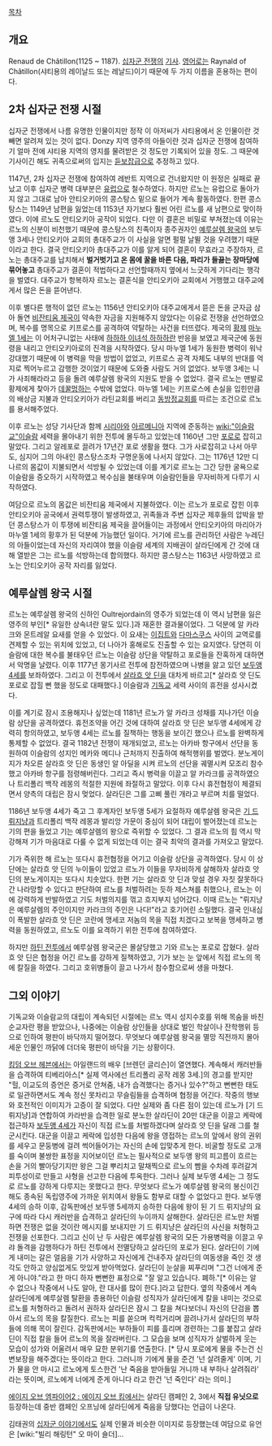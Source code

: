 [[목차]]

== 개요 ==
Renaud de Châtillon(1125 ~ 1187). [[십자군 전쟁]]의 [[기사]]. [[영어]]로는 Raynald of Châtillon(샤티용의 레이날드 또는 레날드)이기 때문에 두 가지 이름을 혼용하는 편이다.


== 2차 십자군 전쟁 시절 ==
십자군 전쟁에서 나름 유명한 인물이지만 정작 이 아저씨가 샤티용에서 온 인물이란 것 빼면 알려져 있는 것이 없다. Donzy 지역 영주의 아들이란 것과 십자군 전쟁에 참여하기 얼마 전에 샤티용 지역의 영지를 물려받은 것 정도만 기록되어 있을 정도. 그 때문에 기사이긴 해도 귀족으로써의 입지는 [[듣보잡]]급으로 추정하고 있다.

1147년, 2차 십자군 전쟁에 참여하여 레반트 지역으로 건너왔지만 이 원정은 실패로 끝났고 이후 십자군 병력 대부분은 [[유럽]]으로 철수하였다. 하지만 르노는 유럽으로 돌아가지 않고 그대로 남아 안티오키아의 콩스탕스 밑으로 들어가 계속 활동하였다. 한편 콩스탕스는 1149년 남편을 잃었는데 1153년 자기보다 훨씬 어린 르노를 새 남편으로 맞이하였다. 이에 르노도 안티오키아 공작이 되었다. 다만 이 결혼은 비밀로 부쳐졌는데 이유는 르노의 신분이 비천했기 때문에 콩스탕스의 친족이자 종주권자인 [[예루살렘 왕국]]의 보두앵 3세나 안티오키아 교회의 총대주교가 이 사실을 알면 펄펄 날뛸 것을 우려했기 때문이라고 한다. 결국 안티오키아 총대주교가 이를 알게 되어 결혼이 무효라고 주장하자, 르노는 총대주교를 납치해서 '''벌거벗기고 온 몸에 꿀을 바른 다음, 파리가 들끓는 장마당에 묶어놓고''' 총대주교가 결혼이 적법하다고 선언할때까지 옆에서 느긋하게 기다리는 행각을 벌였다. 대주교가 항복하자 르노는 결혼식을 안티오키아 교회에서 거행했고 대주교에게서 많은 돈을 뜯어낸다.

이후 별다른 행적이 없던 르노는 1156년 안티오키아 대주교에게서 뜯은 돈을 군자금 삼아 돌연 [[비잔티움 제국]]이 약속한 자금을 지원해주지 않았다는 이유로 전쟁을 선언하였으며, 복수를 명목으로 키프로스를 공격하여 약탈하는 사건을 터뜨렸다. 제국의 [[황제]] [[마누엘 1세]]는 이 어처구니없는 사태에 [[하하하 이녀석 하하하]]란 반응을 보였고 제국군에 동원령을 내리고 안티오키아로의 진격을 시작하였다. 당시 마누엘 1세가 동원한 병력이 워낙 강대했기 때문에 이 병력을 막을 방법이 없었고, 키프로스 공격 자체도 내부의 반대를 억지로 찍어누르고 감행한 것이었기 때문에 도와줄 사람도 거의 없었다. 보두앵 3세는 니가 사죄해라라고 등을 돌려 예루살렘 왕국의 지원도 받을 수 없었다. 결국 르노는 맨발로 황제에게 찾아가 [[데꿀멍]]하는 수밖에 없었다. 마누엘 1세는 키프로스에 손실을 입힌만큼의 배상금 지불과 안티오키아가 라틴교회를 버리고 [[동방정교회]]를 따르는 조건으로 르노를 용서해주었다.

이후 르노는 성당 기사단과 함께 [[시리아]]와 [[아르메니아]] 지역에 준동하는 [[wiki:"이슬람교"이슬람]] 세력을 몰아내기 위한 전투에 몰두하고 있었는데 1160년 그만 [[포로]]로 잡히고 말았다. 그리고 알레포로 끌려가 17년간 포로 생활을 했다. 그가 사로잡히고 나서 아무도, 심지어 그의 아내인 콩스탕스조차 구명운동에 나서지 않았다. 그는 1176년 12만 디나르의 몸값이 지불되면서 석방될 수 있었는데 이를 계기로 르노는 그간 당한 굴욕으로 이슬람을 증오하기 시작하였고 복수심을 불태우며 이슬람인들을 무자비하게 다루기 시작하였다.

여담으로 르노의 몸값은 비잔티움 제국에서 지불하였다. 이는 르노가 포로로 잡힌 이후 안티오키아 공국에서 권력투쟁이 발생하였고, 귀족들과 주변 십자군 제후들의 압박을 받던 콩스탕스가 이 투쟁에 비잔티움 제국을 끌어들이는 과정에서 안티오키아의 마리아가 마누엘 1세의 황후가 된 덕분에 가능했던 일이다. 거기에 르노를 관리하던 사람은 누레딘의 아들이었는데 자신의 자리여야 했을 이슬람 세계의 지배권이 살라딘에게 간 것에 대해 열받은 그는 르노를 석방하는데 합의했다. 하지만 콩스탕스는 1163년 사망하였고 르노는 안티오키아 공작 자리를 잃었다. 

== 예루살렘 왕국 시절 ==
르노는 예루살렘 왕국의 신하인 Oultrejordain의 영주가 되었는데 이 역시 남편을 잃은 영주의 부인[* 유일한 상속녀란 말도 있다.]과 재혼한 결과물이었다. 그 덕분에 알 카라크와 몬트레알 요새를 얻을 수 있었다. 이 요새는 [[이집트]]와 [[다마스쿠스]] 사이의 교역로를 견제할 수 있는 위치에 있었고, 더 나아가 홍해로도 진출할 수 있는 요지였다. 당연히 이슬람에 대한 복수를 불태우던 르노는 이슬람 상단을 약탈하고 포로들을 잔혹하게 대하면서 악명을 날렸다. 이후 1177년 몽기사르 전투에 참전하였으며 나병을 앓고 있던 [[보두앵 4세]]를 보좌하였다. 그리고 이 전투에서 [[살라흐 앗 딘]]을 대차게 바르고[* 살라흐 앗 딘도 포로로 잡힐 뻔 했을 정도로 대패했다.] 이슬람과 [[기독교]] 세력 사이의 휴전을 성사시켰다.

이를 계기로 잠시 조용해지나 싶었는데 1181년 르노가 알 카라크 성채를 지나가던 이슬람 상단을 공격하였다. 휴전조약을 어긴 것에 대하여 살라흐 앗 딘은 보두앵 4세에게 강력히 항의하였고, 보두앵 4세는 르노를 질책하는 행동을 보이긴 했으나 르노를 완벽하게 통제할 수 없었다. 결국 1182년 전쟁이 재개되었고, 르노는 아카바 항구에서 선단을 동원하여 이슬람의 성지인 메카와 메디나 근처까지 진출하여 해적행위를 벌였다. 분노게이지가 차오른 살라흐 앗 딘은 동생인 알 아딜을 시켜 르노의 선단을 궤멸시켜 모조리 참수했고 아카바 항구를 점령해버린다. 그리고 즉시 병력을 이끌고 알 카라크를 공격하였으나 트리폴리 백작 레몽의 적절한 지원에 좌절하고 말았다. 이후 다시 휴전협정이 체결되면서 양측의 대립은 잠시 멎었다. 살라딘은 그를 고삐 풀린 개라고 부르며 치를 떨었다.

1186년 보두앵 4세가 죽고 그 후계자인 보두앵 5세가 요절하자 예루살렘 왕국은 [[기 드 뤼지냥]]과 트리폴리 백작 레몽과 발리앙 가문이 중심이 되어 대립이 벌어졌는데 르노는 기의 편을 들었고 기는 예루살렘의 왕으로 즉위할 수 있었다. 그 결과 르노의 힘 역시 막강해져 기가 마음대로 다룰 수 없게 되었는데 이는 결국 최악의 결과를 가져오고 말았다.

기가 즉위한 해 르노는 또다시 휴전협정을 어기고 이슬람 상단을 공격하였다. 당시 이 상단에는 살라흐 앗 딘의 누이들이 있었고 르노가 이들을 무자비하게 살해하자 살라흐 앗 딘의 분노게이지는 또다시 치솟았다. 한편 기는 살라흐 앗 딘과 맞설 경우 자칫 잘못하다간 나라망할 수 있다고 판단하여 르노를 처벌하려는 듯하 제스쳐를 취했으나, 르노는 이에 강력하게 반발하였고 기도 처벌의지를 꺾고 흐지부지 넘어갔다. 이때 르노는 "뤼지냥은 예루살렘의 주인이지만 카라크의 주인은 나다!"라고 호기어린 소릴했다. 결국 인내심이 폭발한 살라흐 앗 딘은 코란에 맹세코 저놈의 목을 직접 치겠다고 보복을 맹세하고 병력을 동원하였고, 르노도 이를 요격하기 위한 전투에 참여하였다.

하지만 [[하틴 전투]]에서 예루살렘 왕국군은 몰살당했고 기와 르노는 포로로 잡혔다. 살라흐 앗 딘은 협정을 어긴 르노를 강하게 질책하였고, 기가 보는 눈 앞에서 직접 르노의 목에 칼질을 하였다. 그리고 호위병들이 끌고 나가서 참수함으로써 생을 마쳤다.

== 그외 이야기 ==
기독교와 이슬람교의 대립이 계속되던 시절에는 르노 역시 성지수호를 위해 목숨을 바친 순교자란 평을 받았으나, 나중에는 이슬람 상인들을 상대로 벌인 학살이나 잔학행위 등으로 인하여 평판이 바닥까지 떨어졌다. 무엇보다 예루살렘 왕국을 멸망 직전까지 몰아세운 인물인 까닭에 더더욱 평판이 바닥을 기는 상황이다.

[[킹덤 오브 헤븐]]에서는 아일랜드의 배우 [브렌던 글리슨]이 열연했다. 계속해서 캐러반들을 습격하여 티베리아스[* 실제 역사에선 트리폴리 공작 레몽 3세.]의 경고를 받지만 "헐, 이교도의 증언은 증거로 안쳐줌, 내가 습격했다는 증거나 있수?"하고 뻔뻔한 태도로 일관하면서도 계속 정신 못차리고 무슬림들을 습격하며 협정을 어긴다. 작중의 행보와 호전적인 이미지가 고증이 잘 되었다. 다만 실제와 좀 다른 점이 있는데 르노가 [기 드 뤼지냥]과 연합하여 카라반을 습격한 일로 분노한 살라딘이 20만 대군을 이끌고 케락에 접근하자 [[보두앵 4세]]가 자신이 직접 르노를 처벌하겠다며 살라흐 앗 딘을 달래 그를 철군시킨다. 대군을 이끌고 케락에 입성한 다음에 왕을 영접하는 르노의 앞에서 왕의 권위를 세우고 문둥병에 걸려 썩어들어가는 자신의 손에 입맞추게 한다. 비굴할 정도로 고개를 숙이며 불쌍한 표정을 지어보이던 르노는 필사적으로 보두앵 왕의 피고름이 흐르는 손을 거의 빨아당기지만 왕은 그걸 뿌리치고 말채찍으로 르노의 빰을 수차례 후려갈겨 피투성이로 만들고 사형을 선고한 다음에 투옥한다. 그러나 실제 보두앵 4세는 그 정도로 르노를 강하게 다루지는 못했다고 한다. 무엇보다 르노가 예루살렘 왕국의 봉신이긴 해도 종속된 독립영주에 가까운 위치여서 왕들도 함부로 대할 수 없었다고 한다. 보두앵 4세의 승하 이후, 감독판에선 보두앵 5세까지 승하한 다음에 왕이 된 기 드 뤼지냥의 요구에 따라 다시 캐러반을 습격하고 살라딘의 누이까지 살해한다. 살라딘은 르노만 처벌하면 전쟁은 없을 것이란 메시지를 보내지만 기 드 뤼지냥은 살라딘의 사신을 처형하고 전쟁을 선포한다. 그리고 신이 난 두 사람은 예루살렘 왕국의 모든 가용병력을 이끌고 우랴 돌격을 감행하다가 하틴 전투에서 전멸당하고 살라딘의 포로가 된다.  살라딘이 기에게 내미는 갈은 얼음을 기가 사양하고 자신에게 건내주자 살라딘의 여동생을 죽인 것 생각도 안하고 양심없게도 맛있게 받아먹었다. 살라딘이 눈살을 찌푸리며 "그건 너에게 준게 아니야."라고 한 마디 하자 뻔뻔한 표정으로 "잘 알고 있습니다. 폐하."[* 이유는 알 수 없으나 작중에서 나도 알아, 란 대사를 많이 한다.]라고 답한다. 옆의 작중에서 계속 살라딘에게 예루살렘 탈환을 종용하던 이슬람 성직자가 살라딘에게 칼을 내미는 것으로 르노를 처형하라고 돌려서 권하자 살라딘은 잠시 그 칼을 쳐다보더니 자신의 단검을 뽑아서 르노의 목을 칼질한다. 르노는 피를 쏟으며 컥컥거리며 끌려나가서 살라딘의 부하들에 의해 목이 잘린다. 감독판에서는 부하들이 피를 흘리며 경련하는 그를 붙잡고 살라딘이 직접 칼을 들어 르노의 목을 잘라버린다. 그 모습을 보며 성직자가 살벌하게 웃는 모습이 성가와 어울려서 매우 묘한 분위기를 연출한다. [* 당시 포로에게 물을 주는건 신변보장을 해주겠다는 뜻이라고 한다. 그러니까 기에게 물을 준건 '넌 살려줄게' 이며, 기가 물을 안 마시고 르노에게 토스한건 '난 죽음을 받아들일 거니까 내 부하나 살려줘라' 라는 뜻이며, 르노에게 너에게 준게 아니다 라고 한건 '넌 죽인다' 라는 의미.]

[[에이지 오브 엠파이어2 : 에이지 오브 킹]]에서는 살라딘 캠페인 2, 3에서 '''직접 유닛으로''' 등장하는데 중반 캠페인 오프닝에 살라딘에게 죽음을 당했다는 언급이 나온다. 

김태권의 [[십자군 이야기]]에서도 실제 인물과 비슷한 이미지로 등장했는데 여담으로 유언은 [wiki:"빌리 해링턴" 오 마이 숄더]...
